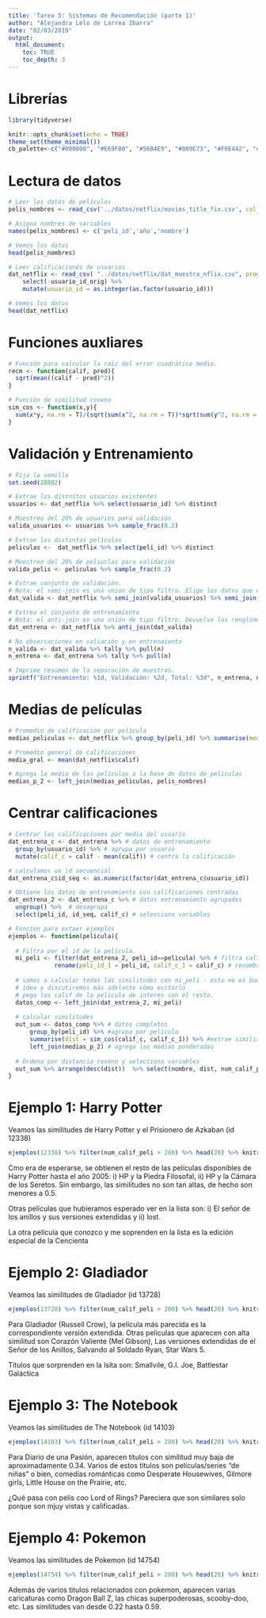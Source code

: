```yaml
---
title: 'Tarea 5: Sistemas de Recomendación (parte 1)'
author: "Alejandra Lelo de Larrea Ibarra"
date: "02/03/2019"
output: 
  html_document:
    toc: TRUE
    toc_depth: 3
---
```


# Librerías
```r
library(tidyverse)
```

```r
knitr::opts_chunk$set(echo = TRUE)
theme_set(theme_minimal())
cb_palette<-c("#000000", "#E69F00", "#56B4E9", "#009E73", "#F0E442", "#0072B2", "#D55E00", "#CC79A7")
```

# Lectura de datos 
```r
# Leer los datos de películas
pelis_nombres <- read_csv('../datos/netflix/movies_title_fix.csv', col_names = FALSE, na = c("", "NA", "NULL"))

# Asigna nombres de variables 
names(pelis_nombres) <- c('peli_id','año','nombre')

# Vemos los datos 
head(pelis_nombres)

# Leer calificaciones de usuarios
dat_netflix <- read_csv( "../datos/netflix/dat_muestra_nflix.csv", progress = FALSE) %>% 
    select(-usuario_id_orig) %>% 
    mutate(usuario_id = as.integer(as.factor(usuario_id)))

# Vemos los datos
head(dat_netflix)
```

# Funciones auxliares 
```r
# Función para calcular la raíz del error cuadrático medio. 
recm <- function(calif, pred){
  sqrt(mean((calif - pred)^2))
}

# Función de similitud coseno
sim_cos <- function(x,y){
  sum(x*y, na.rm = T)/(sqrt(sum(x^2, na.rm = T))*sqrt(sum(y^2, na.rm = T)))
}

```


# Validación y Entrenamiento

```r
# Fija la semilla 
set.seed(28882)

# Extrae los distnitos usuarios existentes 
usuarios <- dat_netflix %>% select(usuario_id) %>% distinct

# Muestreo del 20% de usuarios para validación 
valida_usuarios <- usuarios %>% sample_frac(0.2) 

# Extrae las distintas películas 
peliculas <-  dat_netflix %>% select(peli_id) %>% distinct

# Muestreo del 20% de peliuclas para validación 
valida_pelis <- peliculas %>% sample_frac(0.2)

```

```r
# Extrae conjunto de validación. 
# Nota: el semi-join es una union de tipo filtro. Elige los datos que están en A para los que hay un match en B. 
dat_valida <- dat_netflix %>% semi_join(valida_usuarios) %>% semi_join(valida_pelis) 

# Extrea el conjunto de entrenamiento 
# Nota: el anti-join es una unión de tipo filtro. Devuelve los renglones de A que no están en B. 
dat_entrena <- dat_netflix %>% anti_join(dat_valida)

# No observaciones en valiación y en entrenaiento 
n_valida <- dat_valida %>% tally %>% pull(n)
n_entrena <- dat_entrena %>% tally %>% pull(n)

# Imprime resumen de la separación de muestras. 
sprintf("Entrenamiento: %1d, Validación: %2d, Total: %3d", n_entrena, n_valida, n_entrena + n_valida)
```

# Medias de películas 

```r
# Promedio de calificación por película 
medias_peliculas <- dat_netflix %>% group_by(peli_id) %>% summarise(media_peli = mean(calif), num_calif_peli = length(calif))

# Promedio general de calificaciones 
media_gral <- mean(dat_netflix$calif)

# Agrega la media de las peliculos a la base de datos de peliculas 
medias_p_2 <- left_join(medias_peliculas, pelis_nombres)
```

# Centrar calificaciones 

```r
# Centrar las calificaciones por media del usuario
dat_entrena_c <- dat_entrena %>% # datos de entrenamiento 
  group_by(usuario_id) %>% # agrupa por usuario
  mutate(calif_c = calif - mean(calif)) # centra la calificación

# calculamos un id secuencial.
dat_entrena_c$id_seq <- as.numeric(factor(dat_entrena_c$usuario_id))

```

```r
# Obtiene los datos de entrenamiento con calificaciones centradas
dat_entrena_2 <- dat_entrena_c %>% # datos entrenamiento agrupados
  ungroup() %>%  # desagrupa 
  select(peli_id, id_seq, calif_c) # selecciona variables 

# Funcíon para extaer ejemplos 
ejemplos <- function(pelicula){
  
  # Filtra por el id de la película. 
  mi_peli <- filter(dat_entrena_2, peli_id==pelicula) %>% # filtra calif. de la película 
             rename(peli_id_1 = peli_id, calif_c_1 = calif_c) # renombra columnas 
  
  # vamos a calcular todas las similitudes con mi_peli - esto no es buena
  # idea y discutiremos más adelante cómo evitarlo
  # pega las calif de la pelicula de interes con el resto. 
  datos_comp <- left_join(dat_entrena_2, mi_peli) 
  
  # calcular similitudes
  out_sum <- datos_comp %>% # datos completos 
      group_by(peli_id) %>% #agrupa por película 
      summarise(dist = sim_cos(calif_c, calif_c_1)) %>% #extrae similitud coseno
      left_join(medias_p_2) # agrega las medias ponderadas 
  
  # Ordena por distancia coseno y selecciona variables 
  out_sum %>% arrange(desc(dist))  %>% select(nombre, dist, num_calif_peli)
}
```

# Ejemplo 1: Harry Potter 

Veamos las similitudes de Harry Potter y el Prisionero de Azkaban (id 12338)
```r
ejemplos(12338) %>% filter(num_calif_peli > 200) %>% head(20) %>% knitr::kable()
```

Cmo era de esperarse, se obtienen el resto de las películas disponibles de Harry Potter hasta el año 2005: i) HP y la Piedra Filosofal, ii) HP y la Cámara de los Seretos. Sin embargo, las similitudes no son tan altas, de hecho son menores a 0.5.

Otras películas que hubieramos esperado ver en la lista son: i) El señor de los anillos y sus versiones extendidas y ii) lost.

La otra película que conozco y me soprenden en la lista es la edición especial de la Cencienta


# Ejemplo 2: Gladiador

Veamos las similitudes de Gladiador (id 13728)
```r
ejemplos(13728) %>% filter(num_calif_peli > 200) %>% head(20) %>% knitr::kable()
```

Para Gladiador (Russell Crow), la película más parecida es la correspondiente versión extendida. Otras películas que aparecen con alta similitud son Corazón Valiente (Mel Gibson), Las versiones extendidas de el Señor de los Anillos, Salvando al Soldado Ryan, Star Wars 5. 


Títulos que sorprenden en la lsita son: Smallvile, G.I. Joe, Battlestar Galáctica


# Ejemplo 3: The Notebook

Veamos las similitudes de The Notebook (id 14103)
```r
ejemplos(14103) %>% filter(num_calif_peli > 200) %>% head(20) %>% knitr::kable()
```

Para Diario de una Pasión, aparecen títulos con similitud muy baja de aproximadamente 0.34. Varios de estos títulos son películas/series "de niñas" o bien, comedias románticas como Desperate Housewives, Gilmore girls, Little House on the Prairie, etc. 

¿Qué pasa con pelis coo Lord of Rings? Pareciera que son similares solo porque son mjuy vistas y calificadas. 

# Ejemplo 4: Pokemon

Veamos las similitudes de Pokemon (id 14754)
```r
ejemplos(14754) %>% filter(num_calif_peli > 200) %>% head(20) %>% knitr::kable()
```

Además de varios titulos relacionados con pokemon, aparecen varias caricaturas como Dragon Ball Z, las chicas superpoderosas, scooby-doo, etc. Las similitudes van desde 0.22 hasta 0.59. 